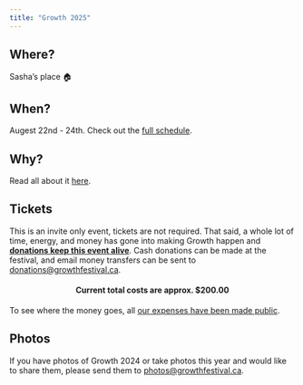 ```yaml
---
title: "Growth 2025"
---
```


## Where?

Sasha's place 🏠

## When?

Augest 22nd - 24th. Check out the [full schedule](schedule.qmd).

## Why?

Read all about it [here](mission.qmd).

## Tickets

This is an invite only event, tickets are not required. That said, a whole lot
of time, energy, and money has gone into making Growth happen and [**donations
keep this event alive**]{style="text-decoration: underline;"}. Cash donations can be made at the festival,
and email money transfers can be sent to [donations@growthfestival.ca](mailto:donations@growthfestival.ca).

::: {style="text-align: center"}
#### Current total costs are approx. $200.00
:::

To see where the money goes, all [our expenses have been made public](https://docs.google.com/spreadsheets/d/e/2PACX-1vSdYrmyhNATk5joTprdlClZBsyZWNICSrKLt1Ka2CIpBk5UwdqkUTZNiijrvRGv6EEVTJCjxEhmoZLc/pubhtml).


## Photos

If you have photos of Growth 2024 or take photos this year and would like to share them, please send them to [photos@growthfestival.ca](mailto:photos@growthfestival.ca).
